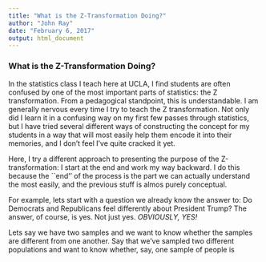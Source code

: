 ```yaml
---
title: "What is the Z-Transformation Doing?"
author: "John Ray"
date: "February 6, 2017"
output: html_document
---
```


### What is the Z-Transformation Doing?

In the statistics class I teach here at UCLA, I find students are often confused by one of the most important parts of statistics: the Z transformation. From a pedagogical standpoint, this is understandable. I am generally nervous every time I try to teach the Z transformation. Not only did I learn it in a confusing way on my first few passes through statistics, but I have tried several different ways of constructing the concept for my students in a way that will most easily help them encode it into their memories, and I don't feel I've quite cracked it yet.

Here, I try a different approach to presenting the purpose of the Z-transformation: I start at the end and work my way backward. I do this because the ``end'' of the process is the part we can actually understand the most easily, and the previous stuff is almos purely conceptual.

For example, lets start with a question we already know the answer to: Do Democrats and Republicans feel differently about President Trump? The answer, of course, is yes. Not just yes. *OBVIOUSLY, YES!*

Lets say we have two samples and we want to know whether the samples are different from one another. Say that we've sampled two different populations and want to know whether, say, one sample of people is 